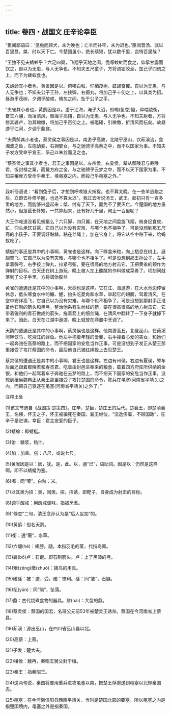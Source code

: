 ```yaml
---
---
---
```

title: 卷四・战国文 庄辛论幸臣
---

“臣闻鄙语曰：‘见兔而顾犬，未为晚也；亡羊而补牢，未为迟也。’臣闻昔汤、武以百里昌，桀、纣以天下亡。今楚国虽小，绝长续短，犹以数千里，岂特百里哉？

“王独不见夫蜻蛉乎？六足四翼，飞翔乎天地之间，俛啄蚊虻而食之，仰承甘露而饮之，自以为无患，与人无争也。不知夫五尺童子，方将调铅胶丝，加己乎四仞之上，而下为蝼蚁食也。

夫蜻蛉其小者也，黄雀因是以。俯噣白粒，仰栖茂树，鼓翅奋翼。自以为无患，与人无争也；不知夫公子王孙，左挟弹，右摄丸，将加己乎十仞之上，以其类为招。昼游乎茂树，夕调乎酸咸，倏忽之间，坠于公子之手。

“夫雀其小者也，黄鹄因是以。游于江海，淹乎大沼，府噣(鱼卷)鲤，仰啮陵衡，奋其六翮，而凌清风，飘摇乎高翔，自以为无患，与人无争也。不知夫射者，方将修其碆卢，治其矰缴，将加己乎百仞之上。被礛磻，引微缴，折清风而抎矣。故昼游乎江河，夕调乎鼎鼐。

“夫黄鹄其小者也，蔡灵侯之事因是以。南游乎高陂，北陵乎巫山，饮茹溪流，食湘波之鱼，左抱幼妾，右拥嬖女，与之驰骋乎高蔡之中，而不以国家为事。不知夫子发方受命乎宣王，系己以朱丝而见之也。

“蔡圣侯之事其小者也，君王之事因是以。左州侯，右夏侯，辇从鄢陵君与寿陵君，饭封禄之粟，而戴方府之金，与之驰骋乎云梦之中，而不以天下国家为事。不知夫穣侯方受命乎秦王，填黾塞之内，而投己乎黾塞之外。”

----------------

我听俗语说：“看到兔子后，才想到呼唤猎犬捕捉。也不算太晚。在一些羊逃跑之后，立即去补修羊圈，也还不算太迟”。我过去听说汤王，武王。起初只有一百多里的地方，而能够兴盛起来；桀、纣有了天下，而免不了要灭亡。今楚国的地方虽然小，但是截长补短，一共算起来，还有好几千里，何止一百里呢？

大王你难道没看见蜻蜓么？六只脚，四只翼，在天地之间盘旋飞翔，俯身捉食蚊、虻，仰头承饮甘露，它自己以为没有灾难，与哪个也不相争了。可是没想到那五尺高的小孩子，正要调好黏糖，粘在丝绳上，加在它身上，将它从空中粘下来，给蚂蚁吃了。

蜻蜓的事还是其中的小事啊，黄雀也是这样。向下啄食米粒，向上栖息在树上，展翅奋飞，它自己以为没有灾难，与哪个也不相争了。可是没想到那王孙公子，左手拿着弹弓，右手按上弹丸，拉紧弓弦，要在很高的地方射击它，正把黄雀的颈作为弹射的目标。白天还在树上游玩，晚上被人加上酸醎的作料做成菜肴了。顷刻间就落到了公子手里。方将调饴胶丝

黄雀的遭遇还是其中的小事啊，天鹅也是这样。它在江、海遨游，在大水池边停留休息，低头啄食水中的鰋、鲤，抬头吃菱角和水草，举起它的翅膀，驾着清风，在空中安详高飞，它自己以为没有灾难，与哪个也不相争了。可是没想到那射手正准备他石制的箭头和黑弓，整治他系有生丝线的箭，要在很高很高的地方射击它，它带着锐利的青石做成的箭头，拖着箭上的细丝绳，在清风中翻转了一下身子就掉下来了。因此，白天在江湖中遨游，晚上就放在鼎鼐中烹调了。

天鹅的遭遇还是其中的小事啊，蔡灵侯也是这样。他南游高丘，北登巫山，在茹溪河畔饮马，吃湘江的鲜鱼。他左手抱着年轻的爱妾，右手搂着心爱的美女，和她们一起奔驰在高蔡的路上，而不把国家的安危当作正事。可是没想到子发正从楚王那里接受了攻打蔡国的命令，最后他自己被红绳拴上去见楚王。

蔡灵侯的遭遇还是其中的小事啊，君王也是这样。左边有州侯，右边有夏侯，辇车后面还跟着鄢陵君和寿灵君，吃着由封邑进奉来的粮食，载着四方府库所供纳的金银，和他们一起驾着车子奔驰在云梦的路上，而不把天下国家的安危当作正事，没想到穰侯魏冉正从秦王那里接受了攻打楚国的命令，陈兵在黾塞(河南省平靖关)之内，而把自己驱逐在黾塞(河南省平靖关)之外了。”

注释出处

(1)该文节选自《战国策·楚策四》。庄辛，楚臣，楚庄王的后代。楚襄王，即楚顷襄王，名横，怀王之子，怀王被骗死在秦国，襄王继位，“淫逸侈靡，不顾国政”，庄辛于是进谏。幸臣：君主宠爱的臣子。

(2)蜻蛉：即蜻蜓。

(3)饴：糖浆，粘汁。

(4)加：加害。仞：八尺，或说七尺。

(5)黄雀因是以：因，犹。是，此。以，通“已”，语助词。因是以：仍然是这样啊。即不以蜻蜓为鉴。

(6)噣：同“啄”。白粒：米。

(7)以其类为招：类，同类。招，招诱，即靶子，自身成为射击的目标。

(8)调乎酸咸：用酸咸调味，指被烹煮。

(9)“倏忽”二句，清王念孙认为是“后人妄加”的。

(10)黄鹄：俗名天鹅。

(11)衡：通“蘅”，水草。

(12)六翮(hé)：翅膀。翮，本指羽毛的茎，代指鸟翼。

(13)碆(bō)卢：石键。即石制箭头。卢：上了黑漆的弓。

(14)矰(zēng)缴(zhuó)：捕鸟的用具。

(15)礛磻：被：遭，受。礛：锋利。磻：同“碆”，石镞。

(16)抎(yǔn)：同“陨”，坠落。

(17)鼎：古代烧煮食物的器具。鼐(nài)：大型的鼎。

(18)蔡灵侯：蔡国的国君，名班公元前53年被楚灵王诱杀。蔡国在今河南省上蔡县。

(19)茹溪：源出巫山，在四川省巫山县以北。

(20)高蔡：上蔡。

(21)子发：楚大夫。

(22)穣侯：魏冉，秦昭王舅父封于穰。

(23)秦王：指秦昭王。

(24)这两句说，秦国将要用重兵进攻黾塞以南，把楚王俘虏送到黾塞以北却秦国去。

(25)黾塞：在今河南信阳县西南平靖关，当时是楚国北部的要塞。所以黾塞之内是指楚国境内，黾塞之外是指秦国。

